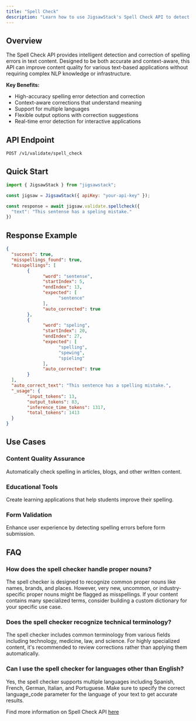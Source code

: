 ```yaml
---
title: "Spell Check"
description: "Learn how to use JigsawStack's Spell Check API to detect and correct spelling errors in text content"
---
```


## Overview

The Spell Check API provides intelligent detection and correction of spelling errors in text content. Designed to be both accurate and context-aware, this API can improve content quality for various text-based applications without requiring complex NLP knowledge or infrastructure.

**Key Benefits:**
- High-accuracy spelling error detection and correction
- Context-aware corrections that understand meaning
- Support for multiple languages
- Flexible output options with correction suggestions
- Real-time error detection for interactive applications


## API Endpoint

```
POST /v1/validate/spell_check
```

## Quick Start

```javascript
import { JigsawStack } from "jigsawstack";

const jigsaw = JigsawStack({ apiKey: "your-api-key" });

const response = await jigsaw.validate.spellcheck({
  "text": "This sentense has a speling mistake."
})
```


## Response Example

```json
{
  "success": true,
  "misspellings_found": true,
  "misspellings": [
        {
              "word": "sentense",
              "startIndex": 5,
              "endIndex": 13,
              "expected": [
                    "sentence"
              ],
              "auto_corrected": true
        },
        {
              "word": "speling",
              "startIndex": 20,
              "endIndex": 27,
              "expected": [
                    "spelling",
                    "spewing",
                    "spieling"
              ],
              "auto_corrected": true
        }
  ],
  "auto_correct_text": "This sentence has a spelling mistake.",
  "_usage": {
        "input_tokens": 13,
        "output_tokens": 83,
        "inference_time_tokens": 1317,
        "total_tokens": 1413
  }
}
```

## Use Cases

### Content Quality Assurance
Automatically check spelling in articles, blogs, and other written content.

### Educational Tools
Create learning applications that help students improve their spelling.

### Form Validation
Enhance user experience by detecting spelling errors before form submission.


## FAQ

### How does the spell checker handle proper nouns?

The spell checker is designed to recognize common proper nouns like names, brands, and places. However, very new, uncommon, or industry-specific proper nouns might be flagged as misspellings. If your content contains many specialized terms, consider building a custom dictionary for your specific use case.

### Does the spell checker recognize technical terminology?

The spell checker includes common terminology from various fields including technology, medicine, law, and science. For highly specialized content, it's recommended to review corrections rather than applying them automatically.

### Can I use the spell checker for languages other than English?

Yes, the spell checker supports multiple languages including Spanish, French, German, Italian, and Portuguese. Make sure to specify the correct language_code parameter for the language of your text to get accurate results.

<Note>Find more information on Spell Check API [here](/docs/api-reference/ai/spell-check)</Note>